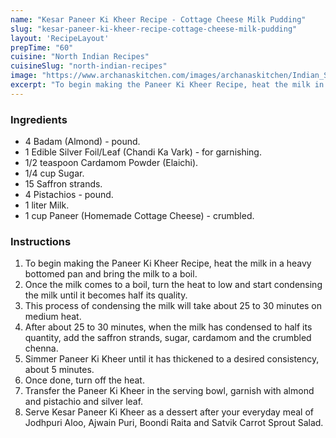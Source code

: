 ---
name: "Kesar Paneer Ki Kheer Recipe - Cottage Cheese Milk Pudding"
slug: "kesar-paneer-ki-kheer-recipe-cottage-cheese-milk-pudding"
layout: 'RecipeLayout'
prepTime: "60"
cuisine: "North Indian Recipes"
cuisineSlug: "north-indian-recipes"
image: "https://www.archanaskitchen.com/images/archanaskitchen/Indian_Sweets_Mithai/Paneer_Chena_Ki_Kheer_Payasam_Recipe_Video_Hub_Archanas_Kitchen_Vegetarian-2.jpg"
excerpt: "To begin making the Paneer Ki Kheer Recipe, heat the milk in a heavy bottomed pan and bring the milk to a boil"
---

### Ingredients

- 4 Badam (Almond) - pound.
- 1 Edible Silver Foil/Leaf (Chandi Ka Vark) - for garnishing.
- 1/2 teaspoon Cardamom Powder (Elaichi).
- 1/4 cup Sugar.
- 15 Saffron strands.
- 4 Pistachios - pound.
- 1 liter Milk.
- 1 cup Paneer (Homemade Cottage Cheese) - crumbled.

### Instructions

1. To begin making the Paneer Ki Kheer Recipe, heat the milk in a heavy bottomed pan and bring the milk to a boil.
1. Once the milk comes to a boil, turn the heat to low and start condensing the milk until it becomes half its quality.
1. This process of condensing the milk will take about 25 to 30 minutes on medium heat.
1. After about 25 to 30 minutes, when the milk has condensed to half its quantity, add the saffron strands, sugar, cardamom and the crumbled chenna.
1. Simmer Paneer Ki Kheer until it has thickened to a desired consistency, about 5 minutes.
1. Once done, turn off the heat.
1. Transfer the Paneer Ki Kheer in the serving bowl, garnish with almond and pistachio and silver leaf.
1. Serve Kesar Paneer Ki Kheer as a dessert after your everyday meal of Jodhpuri Aloo, Ajwain Puri, Boondi Raita and Satvik Carrot Sprout Salad.
